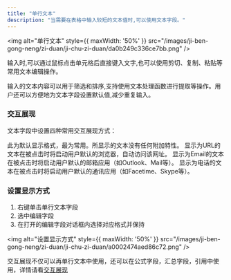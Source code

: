 ```yaml
---
title: "单行文本"
description: "当需要在表格中输入较短的文本值时,可以使用文本字段。"
---
```


<img alt="单行文本" style={{ maxWidth: '50%' }} src="/images/ji-ben-gong-neng/zi-duan/ji-chu-zi-duan/da0b249c336ce7bb.png" />

输入时,可以通过鼠标点击单元格后直接键入文字,也可以使用剪切、复制、粘贴等常用文本编辑操作。

输入的文本内容可以用于筛选和排序,支持使用文本处理函数进行提取等操作。用户还可以方便地为文本字段设置默认值,减少重复输入。

### 交互展现

文本字段中设置四种常用交互展现方式：

<AccordionGroup>
  <Accordion title="默认">
    此为默认显示格式，最为常用。所显示的文本没有任何附加特性。
  </Accordion>

  <Accordion title="URL">
    显示为URL的文本在被点击时将启动用户默认的浏览器，自动访问该网址。
  </Accordion>

  <Accordion title="Email">
    显示为Email的文本在被点击时将启动用户默认的邮箱应用（如Outlook、Mail等）。
  </Accordion>

  <Accordion title="电话">
    显示为电话的文本在被点击时将启动用户默认的通讯应用（如Facetime、Skype等）。
  </Accordion>
</AccordionGroup>

### 设置显示方式

1. 右键单击单行文本字段
2. 选中编辑字段
3. 在打开的编辑字段对话框内选择对应格式并保持

<img alt="设置显示方式" style={{ maxWidth: '50%' }} src="/images/ji-ben-gong-neng/zi-duan/ji-chu-zi-duan/a0002474aed86c72.png" />

交互展现不仅可以再单行文本中使用，还可以在公式字段，汇总字段，引用中使用，详情请看[交互展现](/zh/basic/field/common/show-as)

